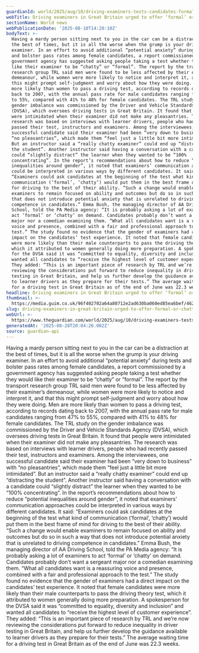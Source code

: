 ```yaml
---
guardianId: world/2025/aug/10/driving-examiners-tests-candidates-formal-chatty-research
webTitle: Driving examiners in Great Britain urged to offer ‘formal’ or ‘chatty’ tests
sectionName: World news
webPublicationDate: '2025-08-10T14:20:10Z'
bodyText: >-
  Having a mardy person sitting next to you in the car can be a distraction at
  the best of times, but it is all the worse when the grump is your driving
  examiner. In an effort to avoid additional “potential anxiety” during tests
  and bolster pass rates among female candidates, a report commissioned by a
  government agency has suggested asking people taking a test whether they would
  like their examiner to be “chatty” or “formal”. The report by the transport
  research group TRL said men were found to be less affected by their examiner’s
  demeanour, while women were more likely to notice and interpret it, and that
  this might prompt self-judgment and worry about how they were doing. Men are
  more likely than women to pass a driving test, according to records dating
  back to 2007, with the annual pass rate for male candidates ranging from 47%
  to 55%, compared with 41% to 48% for female candidates. The TRL study on the
  gender imbalance was commissioned by the Driver and Vehicle Standards Agency
  (DVSA), which oversees driving tests in Great Britain. It found that people
  were intimidated when their examiner did not make any pleasantries. The
  research was based on interviews with learner drivers, people who had recently
  passed their test, instructors and examiners. Among the interviewees, one
  successful candidate said their examiner had been “very down to business” with
  “no pleasantries”, which made them “feel just a little bit more intimidated”.
  But an instructor said a “really chatty examiner” could end up “distracting
  the student”. Another instructor said having a conversation with a candidate
  could “slightly distract” the learner when they wanted to be “100%
  concentrating”. In the report’s recommendations about how to reduce “potential
  inequalities around gender”, it noted that examiners’ communication approaches
  could be interpreted in various ways by different candidates. It said:
  “Examiners could ask candidates at the beginning of the test what kind of
  communication (‘formal’, ‘chatty’) would put them in the best frame of mind
  for driving to the best of their ability. “Such a change would enable
  examiners to remain focused on ability and outcomes but do so in such a way
  that does not introduce potential anxiety that is unrelated to driving
  competence in candidates.” Emma Bush, the managing director of AA Driving
  School, told the PA Media agency: “It is probably asking a lot of examiners to
  act ‘formal’ or ‘chatty’ on demand. Candidates probably don’t want a sergeant
  major nor a comedian examining them. “What all candidates want is a reassuring
  voice and presence, combined with a fair and professional approach to the
  test.” The study found no evidence that the gender of examiners had a direct
  impact on the candidates’ test experience. It noted that female candidates
  were more likely than their male counterparts to pass the driving theory test,
  which it attributed to women generally doing more preparation. A spokesperson
  for the DVSA said it was “committed to equality, diversity and inclusion” and
  wanted all candidates to “receive the highest level of customer experience”.
  They added: “This is an important piece of research by TRL and we’re now
  reviewing the considerations put forward to reduce inequality in driver
  testing in Great Britain, and help us further develop the guidance available
  to learner drivers as they prepare for their tests.” The average waiting time
  for a driving test in Great Britain as of the end of June was 22.3 weeks.
headline: Driving examiners in Great Britain urged to offer ‘formal’ or ‘chatty’ tests
thumbnail: >-
  https://media.guim.co.uk/96f402702a64a80712e2ad630ba060ed85ea6bef/462_0_4800_3840/500.jpg
slug: driving-examiners-in-great-britain-urged-to-offer-formal-or-chatty-tests
webUrl: >-
  https://www.theguardian.com/world/2025/aug/10/driving-examiners-tests-candidates-formal-chatty-research
generatedAt: '2025-08-28T20:04:26.002Z'
source: guardian-api
---
```

Having a mardy person sitting next to you in the car can be a distraction at the best of times, but it is all the worse when the grump is your driving examiner. In an effort to avoid additional “potential anxiety” during tests and bolster pass rates among female candidates, a report commissioned by a government agency has suggested asking people taking a test whether they would like their examiner to be “chatty” or “formal”. The report by the transport research group TRL said men were found to be less affected by their examiner’s demeanour, while women were more likely to notice and interpret it, and that this might prompt self-judgment and worry about how they were doing. Men are more likely than women to pass a driving test, according to records dating back to 2007, with the annual pass rate for male candidates ranging from 47% to 55%, compared with 41% to 48% for female candidates. The TRL study on the gender imbalance was commissioned by the Driver and Vehicle Standards Agency (DVSA), which oversees driving tests in Great Britain. It found that people were intimidated when their examiner did not make any pleasantries. The research was based on interviews with learner drivers, people who had recently passed their test, instructors and examiners. Among the interviewees, one successful candidate said their examiner had been “very down to business” with “no pleasantries”, which made them “feel just a little bit more intimidated”. But an instructor said a “really chatty examiner” could end up “distracting the student”. Another instructor said having a conversation with a candidate could “slightly distract” the learner when they wanted to be “100% concentrating”. In the report’s recommendations about how to reduce “potential inequalities around gender”, it noted that examiners’ communication approaches could be interpreted in various ways by different candidates. It said: “Examiners could ask candidates at the beginning of the test what kind of communication (‘formal’, ‘chatty’) would put them in the best frame of mind for driving to the best of their ability. “Such a change would enable examiners to remain focused on ability and outcomes but do so in such a way that does not introduce potential anxiety that is unrelated to driving competence in candidates.” Emma Bush, the managing director of AA Driving School, told the PA Media agency: “It is probably asking a lot of examiners to act ‘formal’ or ‘chatty’ on demand. Candidates probably don’t want a sergeant major nor a comedian examining them. “What all candidates want is a reassuring voice and presence, combined with a fair and professional approach to the test.” The study found no evidence that the gender of examiners had a direct impact on the candidates’ test experience. It noted that female candidates were more likely than their male counterparts to pass the driving theory test, which it attributed to women generally doing more preparation. A spokesperson for the DVSA said it was “committed to equality, diversity and inclusion” and wanted all candidates to “receive the highest level of customer experience”. They added: “This is an important piece of research by TRL and we’re now reviewing the considerations put forward to reduce inequality in driver testing in Great Britain, and help us further develop the guidance available to learner drivers as they prepare for their tests.” The average waiting time for a driving test in Great Britain as of the end of June was 22.3 weeks.
